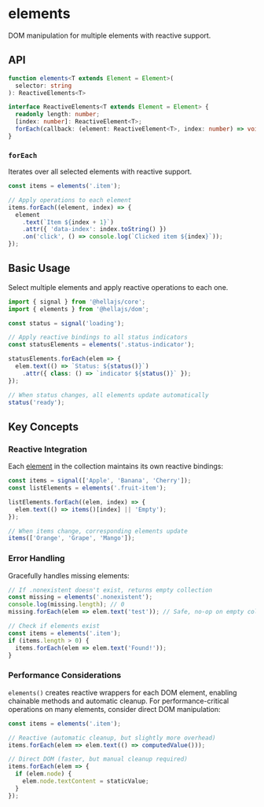 # elements

DOM manipulation for multiple elements with reactive support.

## API

```typescript
function elements<T extends Element = Element>(
  selector: string
): ReactiveElements<T>

interface ReactiveElements<T extends Element = Element> {
  readonly length: number;
  [index: number]: ReactiveElement<T>;
  forEach(callback: (element: ReactiveElement<T>, index: number) => void): ReactiveElements<T>;
}
```

### `forEach`

Iterates over all selected elements with reactive support.

```jsx
const items = elements('.item');

// Apply operations to each element
items.forEach((element, index) => {
  element
    .text(`Item ${index + 1}`)
    .attr({ 'data-index': index.toString() })
    .on('click', () => console.log(`Clicked item ${index}`));
});
```

## Basic Usage

Select multiple elements and apply reactive operations to each one.

```jsx
import { signal } from '@hellajs/core';
import { elements } from '@hellajs/dom';

const status = signal('loading');

// Apply reactive bindings to all status indicators
const statusElements = elements('.status-indicator');

statusElements.forEach(elem => {
  elem.text(() => `Status: ${status()}`)
    .attr({ class: () => `indicator ${status()}` });
});

// When status changes, all elements update automatically
status('ready');
```

## Key Concepts

### Reactive Integration

Each [element](/reference/dom/element) in the collection maintains its own reactive bindings:

```jsx
const items = signal(['Apple', 'Banana', 'Cherry']);
const listElements = elements('.fruit-item');

listElements.forEach((elem, index) => {
  elem.text(() => items()[index] || 'Empty');
});

// When items change, corresponding elements update
items(['Orange', 'Grape', 'Mango']);
```

### Error Handling

Gracefully handles missing elements:

```jsx
// If .nonexistent doesn't exist, returns empty collection
const missing = elements('.nonexistent');
console.log(missing.length); // 0
missing.forEach(elem => elem.text('test')); // Safe, no-op on empty collection

// Check if elements exist
const items = elements('.item');
if (items.length > 0) {
  items.forEach(elem => elem.text('Found!'));
}
```

### Performance Considerations

`elements()` creates reactive wrappers for each DOM element, enabling chainable methods and automatic cleanup. For performance-critical operations on many elements, consider direct DOM manipulation:

```jsx
const items = elements('.item');

// Reactive (automatic cleanup, but slightly more overhead)
items.forEach(elem => elem.text(() => computedValue()));

// Direct DOM (faster, but manual cleanup required)
items.forEach(elem => {
  if (elem.node) {
    elem.node.textContent = staticValue;
  }
});
```